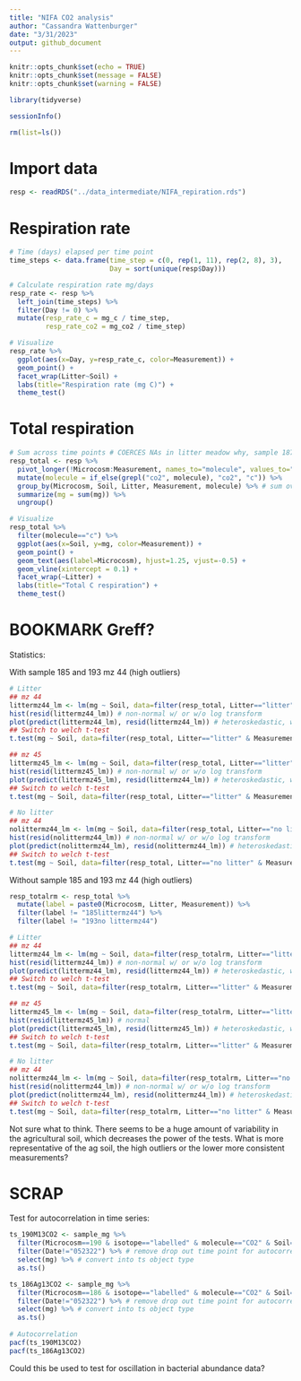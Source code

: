 ```yaml
---
title: "NIFA CO2 analysis"
author: "Cassandra Wattenburger"
date: "3/31/2023"
output: github_document
---
```


```r
knitr::opts_chunk$set(echo = TRUE)
knitr::opts_chunk$set(message = FALSE)
knitr::opts_chunk$set(warning = FALSE)
```

```r
library(tidyverse)

sessionInfo()

rm(list=ls())
```

# Import data

```r
resp <- readRDS("../data_intermediate/NIFA_repiration.rds")
```

# Respiration rate

```r
# Time (days) elapsed per time point
time_steps <- data.frame(time_step = c(0, rep(1, 11), rep(2, 8), 3),
                         Day = sort(unique(resp$Day)))

# Calculate respiration rate mg/days
resp_rate <- resp %>% 
  left_join(time_steps) %>% 
  filter(Day != 0) %>% 
  mutate(resp_rate_c = mg_c / time_step,
         resp_rate_co2 = mg_co2 / time_step)

# Visualize
resp_rate %>% 
  ggplot(aes(x=Day, y=resp_rate_c, color=Measurement)) +
  geom_point() +
  facet_wrap(Litter~Soil) +
  labs(title="Respiration rate (mg C)") +
  theme_test()
```

# Total respiration

```r
# Sum across time points # COERCES NAs in litter meadow why, sample 187 not summing???
resp_total <- resp %>% 
  pivot_longer(!Microcosm:Measurement, names_to="molecule", values_to="mg") %>% 
  mutate(molecule = if_else(grepl("co2", molecule), "co2", "c")) %>% 
  group_by(Microcosm, Soil, Litter, Measurement, molecule) %>% # sum over time
  summarize(mg = sum(mg)) %>% 
  ungroup() 

# Visualize
resp_total %>% 
  filter(molecule=="c") %>% 
  ggplot(aes(x=Soil, y=mg, color=Measurement)) +
  geom_point() +
  geom_text(aes(label=Microcosm), hjust=1.25, vjust=-0.5) +
  geom_vline(xintercept = 0.1) +
  facet_wrap(~Litter) +
  labs(title="Total C respiration") +
  theme_test()
```

# BOOKMARK Greff?

Statistics:

With sample 185 and 193 mz 44 (high outliers)

```r
# Litter
## mz 44
littermz44_lm <- lm(mg ~ Soil, data=filter(resp_total, Litter=="litter" & Measurement=="mz44" & molecule=="c"))
hist(resid(littermz44_lm)) # non-normal w/ or w/o log transform
plot(predict(littermz44_lm), resid(littermz44_lm)) # heteroskedastic, worse with log transform
## Switch to welch t-test
t.test(mg ~ Soil, data=filter(resp_total, Litter=="litter" & Measurement=="mz44" & molecule=="c"), var.equal=FALSE)

## mz 45
littermz45_lm <- lm(mg ~ Soil, data=filter(resp_total, Litter=="litter" & Measurement=="mz45" & molecule=="c"))
hist(resid(littermz45_lm)) # non-normal w/ or w/o log transform
plot(predict(littermz45_lm), resid(littermz44_lm)) # heteroskedastic, worse with log transform
## Switch to welch t-test
t.test(mg ~ Soil, data=filter(resp_total, Litter=="litter" & Measurement=="mz45" & molecule=="c"), var.equal=FALSE)

# No litter
## mz 44
nolittermz44_lm <- lm(mg ~ Soil, data=filter(resp_total, Litter=="no litter" & Measurement=="mz44" & molecule=="c"))
hist(resid(nolittermz44_lm)) # non-normal w/ or w/o log transform
plot(predict(nolittermz44_lm), resid(nolittermz44_lm)) # heteroskedastic, worse with log transform
## Switch to welch t-test
t.test(mg ~ Soil, data=filter(resp_total, Litter=="no litter" & Measurement=="mz44" & molecule=="c"), var.equal=FALSE)
```

Without sample 185 and 193 mz 44 (high outliers)

```r
resp_totalrm <- resp_total %>% 
  mutate(label = paste0(Microcosm, Litter, Measurement)) %>% 
  filter(label != "185littermz44") %>% 
  filter(label != "193no littermz44")

# Litter
## mz 44
littermz44_lm <- lm(mg ~ Soil, data=filter(resp_totalrm, Litter=="litter" & Measurement=="mz44" & molecule=="c"))
hist(resid(littermz44_lm)) # non-normal w/ or w/o log transform
plot(predict(littermz44_lm), resid(littermz44_lm)) # heteroskedastic, worse with log transform
## Switch to welch t-test
t.test(mg ~ Soil, data=filter(resp_totalrm, Litter=="litter" & Measurement=="mz44" & molecule=="c"), var.equal=FALSE)

## mz 45
littermz45_lm <- lm(mg ~ Soil, data=filter(resp_totalrm, Litter=="litter" & Measurement=="mz45" & molecule=="c"))
hist(resid(littermz45_lm)) # normal
plot(predict(littermz45_lm), resid(littermz45_lm)) # heteroskedastic, worse with log transform
## Switch to welch t-test
t.test(mg ~ Soil, data=filter(resp_totalrm, Litter=="litter" & Measurement=="mz45" & molecule=="c"), var.equal=FALSE)

# No litter
## mz 44
nolittermz44_lm <- lm(mg ~ Soil, data=filter(resp_totalrm, Litter=="no litter" & Measurement=="mz44" & molecule=="c"))
hist(resid(nolittermz44_lm)) # non-normal w/ or w/o log transform
plot(predict(nolittermz44_lm), resid(nolittermz44_lm)) # heteroskedastic, worse with log transform
## Switch to welch t-test
t.test(mg ~ Soil, data=filter(resp_totalrm, Litter=="no litter" & Measurement=="mz44" & molecule=="c"), var.equal=FALSE)
```

Not sure what to think. There seems to be a huge amount of variability in the agricultural soil, which decreases the power of the tests. What is more representative of the ag soil, the high outliers or the lower more consistent measurements?

# SCRAP

Test for autocorrelation in time series:

```r
ts_190M13CO2 <- sample_mg %>% 
  filter(Microcosm==190 & isotope=="labelled" & molecule=="CO2" & Soil=="Meadow") %>% # isolate Meadow 13CO2 time series
  filter(Date!="052322") %>% # remove drop out time point for autocorrelation test
  select(mg) %>% # convert into ts object type
  as.ts() 

ts_186Ag13CO2 <- sample_mg %>% 
  filter(Microcosm==186 & isotope=="labelled" & molecule=="CO2" & Soil=="Ag") %>% # isolate Meadow 13CO2 time series
  filter(Date!="052322") %>% # remove drop out time point for autocorrelation test
  select(mg) %>% # convert into ts object type
  as.ts()
  
# Autocorrelation
pacf(ts_190M13CO2)
pacf(ts_186Ag13CO2)
```

Could this be used to test for oscillation in bacterial abundance data?